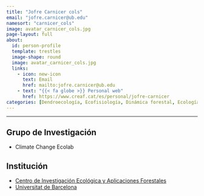 ```yaml
---
title: "Jofre Carnicer cols"
email: "jofre.carnicer@ub.edu"  
namesort: "carnicer_cols"
image: avatar_carnicer_cols.jpg
page-layout: full
about: 
  id: person-profile
  template: trestles
  image-shape: round
  image: avatar_carnicer_cols.jpg
  links:
    - icon: new-icon
      text: Email
      href: mailto:jofre.carnicer@ub.edu
    - text: "{{< fa globe >}} Personal web"
      href: https://www.creaf.cat/es/personal/jofre-carnicer
categories: [Dendroecología, Ecofisiología, Dinámica forestal, Ecología forestal, Dendroquímica, Sensores forestales, sensores microclimáticos]
---
```

 
<hr>

:::{#person-profile}

## Grupo de Investigación
- Climate Change Ecolab 

## Institución
- [Centro de Investigación Ecológica y Aplicaciones Forestales](https://www.creaf.cat/es)
- [Universitat de Barcelona](https://web.ub.edu/es/) 

:::
